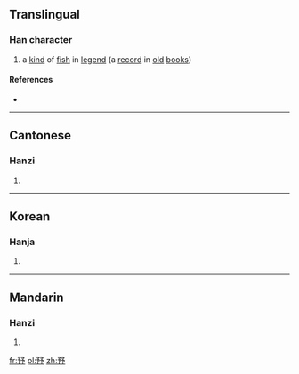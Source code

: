 ==Translingual==

===Han character===
{{Han char|rn=6|rad=亅|as=07|sn=8|four=|canj=NNNIN|ids=⿰予予}}

# a [[kind]] of [[fish]] in [[legend]] (a [[record]] in [[old]] [[book]]s)

====References====
* {{Han ref|kx=0085.230|hdz=10055.060|uh=3428|ud=13352}}

----

==Cantonese==

===Hanzi===
{{yue-hanzi|jyut=[[zeoi6]]|y=jeui6}}

# {{defn|lang=yue|sort=亅07}}

----

==Korean==

===Hanja===
{{ko-hanja|hangeul=서|rv=seo|mr=sŏ|y=se}}

# {{defn|lang=ko|sort=亅07}}

----

==Mandarin==

===Hanzi===
{{cmn-hanzi|pin=[[xù]] ([[xu4]])|wg=hsü<sup>4</sup>}}

# {{defn|lang=cmn|sort=亅07}}

[[fr:㐨]]
[[pl:㐨]]
[[zh:㐨]]